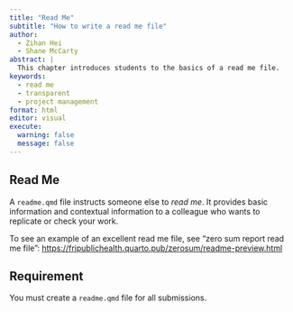 ```yaml
---
title: "Read Me"
subtitle: "How to write a read me file"
author: 
  - Zihan Hei
  - Shane McCarty
abstract: |
  This chapter introduces students to the basics of a read me file. 
keywords:
  - read me
  - transparent
  - project management
format: html
editor: visual
execute:
  warning: false
  message: false
---
```


## Read Me

A `readme.qmd` file instructs someone else to *read me*. It provides basic information and contextual information to a colleague who wants to replicate or check your work.

To see an example of an excellent read me file, see "zero sum report read me file": <https://fripublichealth.quarto.pub/zerosum/readme-preview.html>

::: callout-important
## Requirement

You must create a `readme.qmd` file for all submissions.
:::
